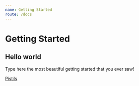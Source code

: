 ```yaml
---
name: Getting Started
route: /docs
---
```

# Getting Started
## Hello world
Type here the most beautiful getting started that you ever saw!

[Pistils](/docs/pistils)